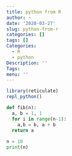 ```yaml
---
title: python from R
author: ~
date: '2020-03-27'
slug: python-from-r
categories: []
tags: []
Categories:
  - R
  - python
Description: ''
Tags:
menu: ''
---
```


```r
library(reticulate)
repl_python()
```

```python
def fib(n):
  a, b = 1, 1
  for i in range(n-1):
    a,b = b, a + b
  return a
  
n = 10
print(n)
```